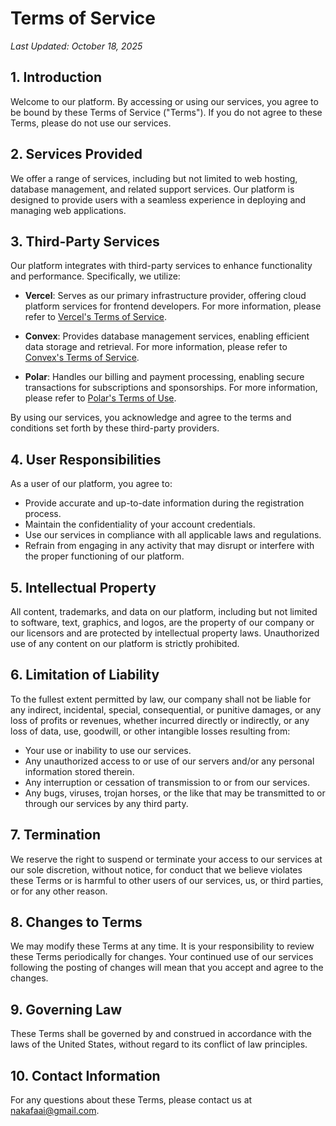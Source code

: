 # Terms of Service

_Last Updated: October 18, 2025_

## 1. Introduction

Welcome to our platform. By accessing or using our services, you agree to be bound by these Terms of Service ("Terms"). If you do not agree to these Terms, please do not use our services.

## 2. Services Provided

We offer a range of services, including but not limited to web hosting, database management, and related support services. Our platform is designed to provide users with a seamless experience in deploying and managing web applications.

## 3. Third-Party Services

Our platform integrates with third-party services to enhance functionality and performance. Specifically, we utilize:

- **Vercel**: Serves as our primary infrastructure provider, offering cloud platform services for frontend developers. For more information, please refer to [Vercel's Terms of Service](https://vercel.com/legal/terms).

- **Convex**: Provides database management services, enabling efficient data storage and retrieval. For more information, please refer to [Convex's Terms of Service](https://www.convex.dev/legal/tos).

- **Polar**: Handles our billing and payment processing, enabling secure transactions for subscriptions and sponsorships. For more information, please refer to [Polar's Terms of Use](https://polar.sh/legal/terms).

By using our services, you acknowledge and agree to the terms and conditions set forth by these third-party providers.

## 4. User Responsibilities

As a user of our platform, you agree to:

- Provide accurate and up-to-date information during the registration process.
- Maintain the confidentiality of your account credentials.
- Use our services in compliance with all applicable laws and regulations.
- Refrain from engaging in any activity that may disrupt or interfere with the proper functioning of our platform.

## 5. Intellectual Property

All content, trademarks, and data on our platform, including but not limited to software, text, graphics, and logos, are the property of our company or our licensors and are protected by intellectual property laws. Unauthorized use of any content on our platform is strictly prohibited.

## 6. Limitation of Liability

To the fullest extent permitted by law, our company shall not be liable for any indirect, incidental, special, consequential, or punitive damages, or any loss of profits or revenues, whether incurred directly or indirectly, or any loss of data, use, goodwill, or other intangible losses resulting from:

- Your use or inability to use our services.
- Any unauthorized access to or use of our servers and/or any personal information stored therein.
- Any interruption or cessation of transmission to or from our services.
- Any bugs, viruses, trojan horses, or the like that may be transmitted to or through our services by any third party.

## 7. Termination

We reserve the right to suspend or terminate your access to our services at our sole discretion, without notice, for conduct that we believe violates these Terms or is harmful to other users of our services, us, or third parties, or for any other reason.

## 8. Changes to Terms

We may modify these Terms at any time. It is your responsibility to review these Terms periodically for changes. Your continued use of our services following the posting of changes will mean that you accept and agree to the changes.

## 9. Governing Law

These Terms shall be governed by and construed in accordance with the laws of the United States, without regard to its conflict of law principles.

## 10. Contact Information

For any questions about these Terms, please contact us at [nakafaai@gmail.com](mailto:nakafaai@gmail.com).
